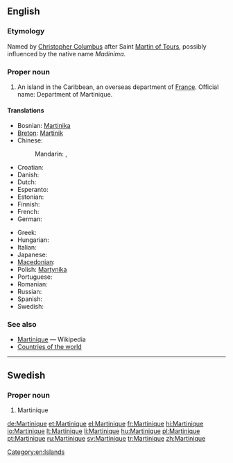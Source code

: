 ==English==
{{wikipedia}}

===Etymology===
Named by [[w:Christopher Columbus|Christopher Columbus]] after Saint [[w:Martin of Tours|Martin of Tours]], possibly influenced by the native name ''Madinima''.

===Proper noun===
{{en-proper noun}}

# An island in the Caribbean, an overseas department of [[France]].  Official name: Department of Martinique.

====Translations====
{{trans-top|Department of Martinique}}
* Bosnian: [[Martinika]] {{f}}
* [[Breton]]: [[Martinik]]
* Chinese:
*: Mandarin: {{t|zh|馬提尼克|sc=Hani}}, {{t|zh|马提尼克|tr=Mǎtíníkè|sc=Hani}}
* Croatian: {{t|hr|Martinik|m}}
* Danish: {{t-|da|Martinique}}
* Dutch: {{t-|nl|Martinique}}
* Esperanto: {{t-|eo|Martiniko|xs=Esperanto}}
* Estonian: {{t+|et|Martinique}}
* Finnish: {{t-|fi|Martinique}}
* French: {{t+|fr|Martinique|f}}
* German: {{t+|de|Martinique}}
{{trans-mid}}
* Greek: {{t+|el|Μαρτινίκα|f|tr=Martiníka}}
* Hungarian: {{t+|hu|Martinique}}
* Italian: {{t-|it|Martinica}}
* Japanese: {{t|ja|マルティニーク島|tr=Marutinīku-tō|sc=Jpan}}
* [[Macedonian]]: {{t|mk|Мартиник|m|tr=Mártinik}}
* Polish: [[Martynika]]
* Portuguese: {{t+|pt|Martinica}}
* Romanian: {{t-|ro|Martinica|f}}
* Russian: {{t|ru|Мартиника|f|tr=Martiníka}}
* Spanish: {{t+|es|Martinica}}
* Swedish: {{t+|sv|Martinique}}
{{trans-bottom}}

===See also===
* [[w:Martinique|Martinique]] — Wikipedia
* [[Appendix:Countries of the world|Countries of the world]]

[[Category:en:Islands]]

----

==Swedish==

===Proper noun===
{{infl|sv|proper noun}}

# Martinique

[[de:Martinique]]
[[et:Martinique]]
[[el:Martinique]]
[[fr:Martinique]]
[[hi:Martinique]]
[[io:Martinique]]
[[lt:Martinique]]
[[li:Martinique]]
[[hu:Martinique]]
[[pl:Martinique]]
[[pt:Martinique]]
[[ru:Martinique]]
[[sv:Martinique]]
[[tr:Martinique]]
[[zh:Martinique]]